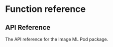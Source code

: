 # Function reference {.doc .doc-index}

## API Reference

The API reference for the Image ML Pod package.